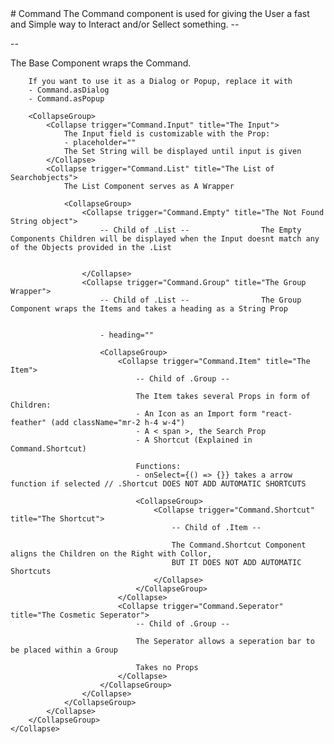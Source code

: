 
<Meta of={CommandStories} />
# Command
The Command component is used for giving the User a fast and Simple way to Interact and/or Sellect something.
--
<Primary />

<CollapseGroup title="Usecases:">
    <Collapse trigger="As a Component">
        <Canvas of={CommandStories.AsDefault} />
    </Collapse>
    <Collapse trigger="As a Dialog">
        <Canvas of={CommandStories.AsDialog} />
    </Collapse>
    <Collapse trigger="As a Popup">
        <Canvas of={CommandStories.AsPopup} />
    </Collapse>
</CollapseGroup>

--

<CollapseGroup title="The SubComponents">
    <Collapse trigger="Command.Base" title="The Base" defaultExpanded>
        The Base Component wraps the Command.

        If you want to use it as a Dialog or Popup, replace it with
        - Command.asDialog
        - Command.asPopup

        <CollapseGroup>
            <Collapse trigger="Command.Input" title="The Input">
                The Input field is customizable with the Prop:
                - placeholder=""
                The Set String will be displayed until input is given
            </Collapse>
            <Collapse trigger="Command.List" title="The List of Searchobjects">
                The List Component serves as A Wrapper

                <CollapseGroup>
                    <Collapse trigger="Command.Empty" title="The Not Found String object">
                        -- Child of .List --                The Empty Components Children will be displayed when the Input doesnt match any of the Objects provided in the .List


                    </Collapse>
                    <Collapse trigger="Command.Group" title="The Group Wrapper">
                        -- Child of .List --                The Group Component wraps the Items and takes a heading as a String Prop


                        - heading=""

                        <CollapseGroup>
                            <Collapse trigger="Command.Item" title="The Item">
                                -- Child of .Group --

                                The Item takes several Props in form of Children:
                                - An Icon as an Import form "react-feather" (add className="mr-2 h-4 w-4")
                                - A < span >, the Search Prop
                                - A Shortcut (Explained in Command.Shortcut)

                                Functions:
                                - onSelect={() => {}} takes a arrow function if selected // .Shortcut DOES NOT ADD AUTOMATIC SHORTCUTS

                                <CollapseGroup>
                                    <Collapse trigger="Command.Shortcut" title="The Shortcut">
                                        -- Child of .Item --

                                        The Command.Shortcut Component aligns the Children on the Right with Collor,
                                        BUT IT DOES NOT ADD AUTOMATIC Shortcuts
                                    </Collapse>
                                </CollapseGroup>
                            </Collapse>
                            <Collapse trigger="Command.Seperator" title="The Cosmetic Seperator">
                                -- Child of .Group --

                                The Seperator allows a seperation bar to be placed within a Group

                                Takes no Props
                            </Collapse>
                        </CollapseGroup>
                    </Collapse>
                </CollapseGroup>
            </Collapse>
        </CollapseGroup>
    </Collapse>
</CollapseGroup>